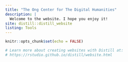 ```yaml
---
title: "The Ong Center for The Digital Humanities"
description: |
  Welcome to the website. I hope you enjoy it!
site: distill::distill_website
listing: Tools
---
```


```r
knitr::opts_chunk$set(echo = FALSE)

# Learn more about creating websites with Distill at:
# https://rstudio.github.io/distill/website.html

```

